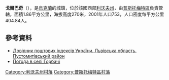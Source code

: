 {{coord|49|35|43|N|23|54|31|E|scale:100000|display=title}}

'''戈爾巴奇'''（{{lang-uk|Горбачі}}），是[[烏克蘭|烏克蘭]]的城鎮，位於該國西部[[利沃夫州|利沃夫州]]，由[[普斯托梅特區|普斯托梅特區]]負責管轄，面積1.86平方公里，海拔高度270米，2001年人口753，人口密度每平方公里404.84人。

==參考資料==
*[http://www.uaidx.com/13/298/index Довідник поштових індексів України. Львівська область. Пустомитівський район] {{Wayback|url=http://www.uaidx.com/13/298/index |date=20161011013019 }}
* [http://weather.in.ua/ua/l'vovskaja/5519 Погода в селі Горбачі] {{Wayback|url=http://weather.in.ua/ua/l'vovskaja/5519 |date=20200919155313 }}

[[Category:利沃夫州村落|Category:利沃夫州村落]]
[[Category:普斯托梅特區村落|Category:普斯托梅特區村落]]


{{Lviv-geo-stub}}